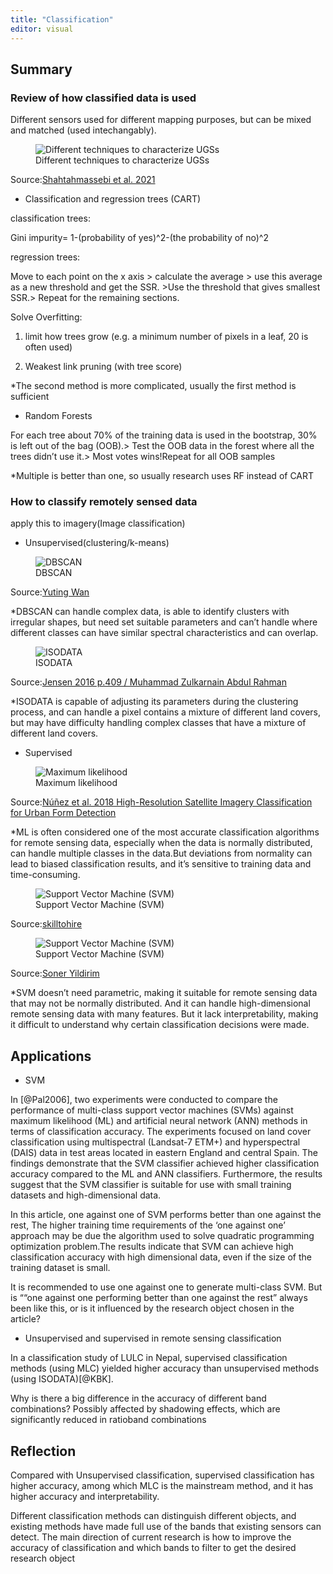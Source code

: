 ```yaml
---
title: "Classification"
editor: visual
---
```


## Summary

### Review of how classified data is used

Different sensors used for different mapping purposes, but can be mixed and matched (used intechangably).

![Different techniques to characterize UGSs](img/6.1.png)

Source:[Shahtahmassebi et al. 2021](https://www.sciencedirect.com/science/article/pii/S1618866720307639?casa_token=ZrACATZktIAAAAAA:9bCBg0pBWBsIPmYMufywYK54cyPXoImsgNxQCN_JBR2zUQ50mvnKHcKZ9CnB2ywCNNsOCw-tpBU#!)

-   Classification and regression trees (CART)

classification trees:

Gini impurity= 1-(probability of yes)\^2-(the probability of no)\^2

regression trees:

Move to each point on the x axis \> calculate the average \> use this average as a new threshold and get the SSR. \>Use the threshold that gives smallest SSR.\> Repeat for the remaining sections.

Solve Overfitting:

1.  limit how trees grow (e.g. a minimum number of pixels in a leaf, 20 is often used)

2.  Weakest link pruning (with tree score)

\*The second method is more complicated, usually the first method is sufficient

-   Random Forests

For each tree about 70% of the training data is used in the bootstrap, 30% is left out of the bag (OOB).\> Test the OOB data in the forest where all the trees didn't use it.\> Most votes wins!Repeat for all OOB samples

\*Multiple is better than one, so usually research uses RF instead of CART

### How to classify remotely sensed data

apply this to imagery(Image classification)

-   Unsupervised(clustering/k-means)

![DBSCAN](img/6.2.png)

Source:[Yuting Wan](https://www.researchgate.net/figure/Encoding-strategy-for-the-EAs-based-remote-sensing-image-clustering-approaches_fig2_320378302)

\*DBSCAN can handle complex data, is able to identify clusters with irregular shapes, but need set suitable parameters and can't handle where different classes can have similar spectral characteristics and can overlap.

![ISODATA](img/6.3.png)

Source:[Jensen 2016 p.409 / Muhammad Zulkarnain Abdul Rahman](https://people.utm.my/nurulhazrina/files/2015/05/L12-Unsupervised-classification.pdf)

\*ISODATA is capable of adjusting its parameters during the clustering process, and can handle a pixel contains a mixture of different land covers, but may have difficulty handling complex classes that have a mixture of different land covers.

-   Supervised

![Maximum likelihood](img/6.4.png)

Source:[Núñez et al. 2018 High-Resolution Satellite Imagery Classification for Urban Form Detection](https://www.intechopen.com/chapters/64971)

\*ML is often considered one of the most accurate classification algorithms for remote sensing data, especially when the data is normally distributed, can handle multiple classes in the data.But deviations from normality can lead to biased classification results, and it's sensitive to training data and time-consuming.

![Support Vector Machine (SVM)](img/6.5.png)

Source:[skilltohire](https://medium.com/@skilltohire/support-vector-machines-4d28a427ebd)

![Support Vector Machine (SVM)](img/6.6.png)

Source:[Soner Yildirim](https://towardsdatascience.com/hyperparameter-tuning-for-support-vector-machines-c-and-gamma-parameters-6a5097416167)

\*SVM doesn't need parametric, making it suitable for remote sensing data that may not be normally distributed. And it can handle high-dimensional remote sensing data with many features. But it lack interpretability, making it difficult to understand why certain classification decisions were made.

## Applications

-   SVM 

In [@Pal2006], two experiments were conducted to compare the performance of multi-class support vector machines (SVMs) against maximum likelihood (ML) and artificial neural network (ANN) methods in terms of classification accuracy. The experiments focused on land cover classification using multispectral (Landsat-7 ETM+) and hyperspectral (DAIS) data in test areas located in eastern England and central Spain. The findings demonstrate that the SVM classifier achieved higher classification accuracy compared to the ML and ANN classifiers. Furthermore, the results suggest that the SVM classifier is suitable for use with small training datasets and high-dimensional data.

In this article, one against one of SVM performs better than one against the rest, The higher training time requirements of the 'one against one' approach may be due the algorithm used to solve quadratic programming optimization problem.The results indicate that SVM can achieve high classification accuracy with high dimensional data, even if the size of the training dataset is small.

It is recommended to use one against one to generate multi-class SVM. But is ""one against one performing better than one against the rest" always been like this, or is it influenced by the research object chosen in the article?

-   Unsupervised and supervised in remote sensing classification 

In a classification study of LULC in Nepal, supervised classification methods (using MLC) yielded higher accuracy than unsupervised methods (using ISODATA)[@KBK].

Why is there a big difference in the accuracy of different band combinations? Possibly affected by shadowing effects, which are significantly reduced in ratioband combinations

## Reflection

Compared with Unsupervised classification, supervised classification has higher accuracy, among which MLC is the mainstream method, and it has higher accuracy and interpretability.

Different classification methods can distinguish different objects, and existing methods have made full use of the bands that existing sensors can detect. The main direction of current research is how to improve the accuracy of classification and which bands to filter to get the desired research object
